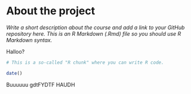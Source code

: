 
# About the project

*Write a short description about the course and add a link to your GitHub repository here. This is an R Markdown (.Rmd) file so you should use R Markdown syntax.*

Halloo?

```r
# This is a so-called "R chunk" where you can write R code.

date()

```
Buuuuuu
gdtFYDTF
HAUDH
